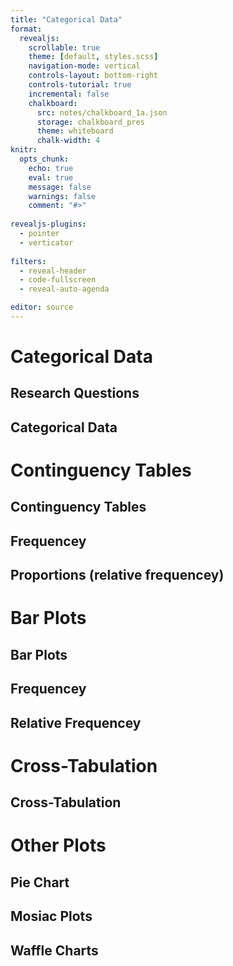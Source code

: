 ```yaml
---
title: "Categorical Data"
format:
  revealjs:
    scrollable: true
    theme: [default, styles.scss]
    navigation-mode: vertical
    controls-layout: bottom-right
    controls-tutorial: true
    incremental: false 
    chalkboard:
      src: notes/chalkboard_1a.json
      storage: chalkboard_pres
      theme: whiteboard
      chalk-width: 4
knitr:
  opts_chunk: 
    echo: true
    eval: true
    message: false
    warnings: false
    comment: "#>" 
    
revealjs-plugins:
  - pointer
  - verticator
  
filters: 
  - reveal-header
  - code-fullscreen
  - reveal-auto-agenda

editor: source
---
```


# Categorical Data

## Research Questions

## Categorical Data

# Continguency Tables

## Continguency Tables

## Frequencey

## Proportions (relative frequencey)

# Bar Plots

## Bar Plots

## Frequencey

## Relative Frequencey

# Cross-Tabulation

## Cross-Tabulation

# Other Plots

## Pie Chart

## Mosiac Plots

## Waffle Charts